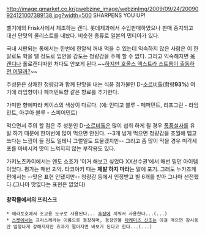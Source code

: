 http://image.gmarket.co.kr/gwebzine_image/webzinImg/2009/09/24/20090924121007389138.jpg?width=500
SHARPENS YOU UP!

벨기에의 Frisk사에서 제조하는 캔디. 롯데제과에서 수입판매하였으나 판매 중지되고 대신 단맛의 쿨리스트를 내놨다. 비슷한 종류로 일본의 민티아가 있다.

국내 시판되는 통에서는 한번에 한알씩 꺼내 먹을 수 있는데 익숙하지 않은 사람은 이 한알로도 학을 땔 정도로 입안을 감도는 청량감을 주체 할 수 없다. 그리고 익숙해지면 [[목캔디]]나 폴로캔디따윈 처다도 안보게 된다.~~[[드라군 놀이|하지만 호올스 엑스트라 스트롱이 출동하면 어떨까?]]~~

주성분은 상쾌한 청량감과 함께 단맛을 내는 식품 첨가물인 D-[[소르비톨]](함량'''93%''')
여기에 라임향이나 페퍼민트향 같은 향료를 추가한다.

가미한 향에따라 케이스의 색상이 다르다.
(예: 인디고 블루 - 페퍼민트, 리프그린 - 라임민트, 아쿠아 블루 - 스피어민트)

먹으면서 주의 할 점은 주 성분인 D-[[소르비톨]]은 많이 섭취 하게 될 경우 [[폭풍설사]]를 유발 하기 때문에 한꺼번에 많이 먹으면 안된다. 
--3개 넘게 먹으면 청량감을 초월해 맵고 쓰다는 느낌이 들 정도 일테니 그럴일도 드물겠지만--
그리고 좀 많이 먹을 경우 미각세포를 마비시켜 맛이 느껴지지 않는 부작용도 있다.

가키노츠카이에서는 엔도 쇼조가 '이거 해보고 싶었다 XX선수권'에서 매번 밀던 아이템이었다. 평가는 매번 괴악. 타코야키 때는 '''제발 하지 마라'''는 말에 포기. 그래도 누카즈케 편에서는 --맛은 표현 안됐지만-- 청량감 등에서 인정받고 별 6개를 받아 그나마 선전했다.(그나마 맛없다는 표현은 없었다)

==== 창작물에서의 프리스크 ====
 * 에라토호에서 조교용 도구로 사용된다... [[후장]]에 끼워서 사용한다...(...)
 * [[스켓]]에서는 프리스케라는 이름으로 등장하며, 등장인물 [[타케미츠 신조]]는 이걸 먹으면 잠시동안 엄청나게 강해지지만 효과가 떨어지면 바보가 된다고 한다...(...)
